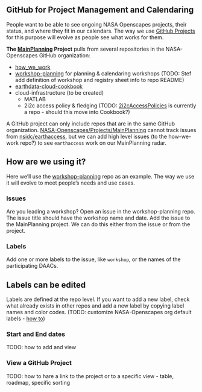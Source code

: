 ## GitHub for Project Management and Calendaring

People want to be able to see ongoing NASA Openscapes projects, their status, and where they fit in our calendars. The way we use [GitHub Projects](https://docs.github.com/en/issues/planning-and-tracking-with-projects/learning-about-projects/about-projects) for this purpose will evolve as people see what works for them.

**The [MainPlanning](https://github.com/orgs/NASA-Openscapes/projects/7) Project** pulls from several repositories in the NASA-Openscapes GitHub organization:

-   [how_we_work](https://github.com/NASA-Openscapes/how_we_work)
-   [workshop-planning](https://github.com/NASA-Openscapes/workshop-planning) for planning & calendaring workshops (TODO: Stef add definition of workshop and registry sheet info to repo README)
-   [earthdata-cloud-cookbook](https://github.com/NASA-Openscapes/earthdata-cloud-cookbook)
-   cloud-infrastructure (to be created)
    -   MATLAB
    -   2i2c access policy & fledging (TODO: [2i2cAccessPolicies](https://github.com/NASA-Openscapes/2i2cAccessPolicies) is currently a repo - should this move into Cookbook?)

::: callout-note
A GitHub project can only include repos that are in the same GitHub organization. [NASA-Openscapes/Projects/MainPlanning](https://github.com/orgs/NASA-Openscapes/projects/7) cannot track issues from [nsidc/earthaccess](https://github.com/nsidc/earthaccess), but we can add high level issues (to the how-we-work repo?) to see `earthaccess` work on our MainPlanning radar.
:::

## How are we using it?

Here we'll use the [workshop-planning](https://github.com/NASA-Openscapes/workshop-planning) repo as an example. The way we use it will evolve to meet people's needs and use cases.

### Issues

Are you leading a workshop? Open an issue in the workshop-planning repo. The issue title should have the workshop name and date. Add the issue to the MainPlanning project. We can do this either from the issue or from the project.

### Labels

Add one or more labels to the issue, like `workshop`, or the names of the participating DAACs.

::: callout-note
## Labels can be edited

Labels are defined at the repo level. If you want to add a new label, check what already exists in other repos and add a new label by copying label names and color codes. (TODO: customize NASA-Openscapes org default labels - [how to](https://docs.github.com/en/organizations/managing-organization-settings/managing-default-labels-for-repositories-in-your-organization))
:::

### Start and End dates

TODO: how to add and view

### View a GitHub Project

TODO: how to hare a link to the project or to a specific view - table, roadmap, specific sorting
